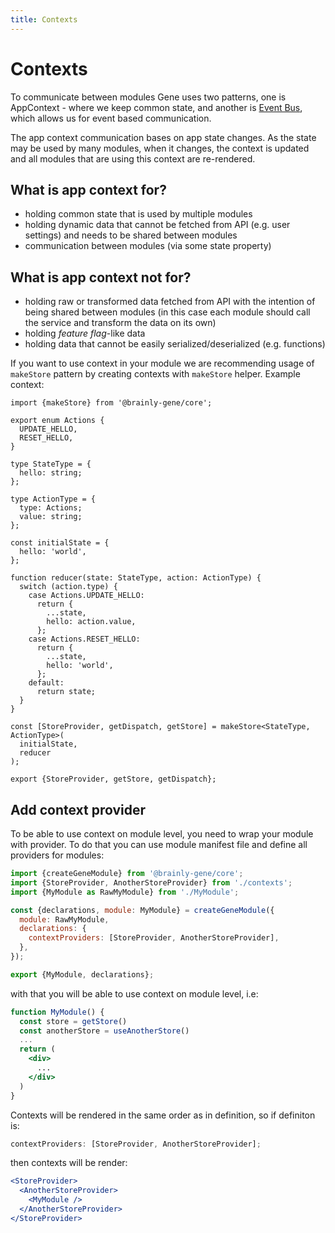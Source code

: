 ```yaml
---
title: Contexts
---
```


# Contexts

To communicate between modules Gene uses two patterns, one is AppContext - where we keep common state,
and another is [Event Bus](/gene/eventBus), which allows us for event based communication.

The app context communication bases on app state changes. As the state may be used by many modules, when it changes,
the context is updated and all modules that are using this context are re-rendered.

## What is app context for?
- holding common state that is used by multiple modules
- holding dynamic data that cannot be fetched from API (e.g. user settings) and needs to be shared between modules
- communication between modules (via some state property)

## What is app context **not** for?
- holding raw or transformed data fetched from API with the intention of being shared between modules
(in this case each module should call the service and transform the data on its own)
- holding _feature flag_-like data
- holding data that cannot be easily serialized/deserialized (e.g. functions)


If you want to use context in your module we are recommending usage of `makeStore` pattern by creating contexts with `makeStore` helper.
Example context:

```tsx
import {makeStore} from '@brainly-gene/core';

export enum Actions {
  UPDATE_HELLO,
  RESET_HELLO,
}

type StateType = {
  hello: string;
};

type ActionType = {
  type: Actions;
  value: string;
};

const initialState = {
  hello: 'world',
};

function reducer(state: StateType, action: ActionType) {
  switch (action.type) {
    case Actions.UPDATE_HELLO:
      return {
        ...state,
        hello: action.value,
      };
    case Actions.RESET_HELLO:
      return {
        ...state,
        hello: 'world',
      };
    default:
      return state;
  }
}

const [StoreProvider, getDispatch, getStore] = makeStore<StateType, ActionType>(
  initialState,
  reducer
);

export {StoreProvider, getStore, getDispatch};
```

## Add context provider

To be able to use context on module level, you need to wrap your module with provider. To do that you can use module manifest file and define
all providers for modules:

```jsx
import {createGeneModule} from '@brainly-gene/core';
import {StoreProvider, AnotherStoreProvider} from './contexts';
import {MyModule as RawMyModule} from './MyModule';

const {declarations, module: MyModule} = createGeneModule({
  module: RawMyModule,
  declarations: {
    contextProviders: [StoreProvider, AnotherStoreProvider],
  },
});

export {MyModule, declarations};
```

with that you will be able to use context on module level, i.e:

```jsx
function MyModule() {
  const store = getStore()
  const anotherStore = useAnotherStore()
  ...
  return (
    <div>
      ...
    </div>
  )
}
```

Contexts will be rendered in the same order as in definition, so if definiton is:

```jsx
contextProviders: [StoreProvider, AnotherStoreProvider];
```

then contexts will be render:

```jsx
<StoreProvider>
  <AnotherStoreProvider>
    <MyModule />
  </AnotherStoreProvider>
</StoreProvider>
```
